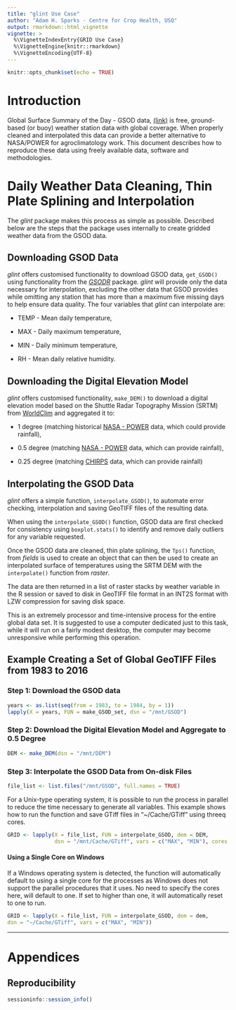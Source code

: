 ```yaml
---
title: "glint Use Case"
author: "Adam H. Sparks - Centre for Crop Health, USQ"
output: rmarkdown::html_vignette
vignette: >
  %\VignetteIndexEntry{GRID Use Case}
  %\VignetteEngine{knitr::rmarkdown}
  %\VignetteEncoding{UTF-8}
---
```


```r
knitr::opts_chunk$set(echo = TRUE)
```

# Introduction

Global Surface Summary of the Day - GSOD data,
[(link)](https://data.noaa.gov/dataset/global-surface-summary-of-the-day-gsod)
is free, ground-based (or buoy) weather station data with global
coverage. When properly cleaned and interpolated this data can provide a better
alternative to NASA/POWER for agroclimatology work. This document describes how
to reproduce these data using freely available data, software and methodologies.

# Daily Weather Data Cleaning, Thin Plate Splining and Interpolation

The _glint_ package makes this process as simple as possible. Described below are
the steps that the package uses internally to create gridded weather data from
the GSOD data.

## Downloading GSOD Data

_glint_ offers customised functionality to download GSOD data, `get_GSOD()`
using functionality from the [_GSODR_](https://ropensci.github.io/GSODR/)
package. _glint_ will provide only the data necessary for interpolation,
excluding the other data that GSOD provides while omitting any station that has
more than a maximum five missing days to help ensure data quality. The four
variables that _glint_ can interpolate are:

* TEMP - Mean daily temperature,

* MAX - Daily maximum temperature,

* MIN - Daily minimum temperature,

* RH - Mean daily relative humidity.

## Downloading the Digital Elevation Model

_glint_ offers customised functionality, `make_DEM()` to download a digital
elevation model based on the Shuttle Radar Topography Mission (SRTM) from
[WorldClim](https://wwww.worldclim.org/) and aggregated it to:

* 1 degree (matching historical [NASA - POWER](https://power.larc.nasa.gov/)
data, which could provide rainfall),

* 0.5 degree (matching [NASA - POWER](https://power.larc.nasa.gov/) data,
which can provide rainfall),

* 0.25 degree (matching [CHIRPS](http://chg.geog.ucsb.edu/data/chirps/) data,
which can provide rainfall)

## Interpolating the GSOD Data

_glint_ offers a simple function, `interpolate_GSOD()`, to automate error
checking, interpolation and saving GeoTIFF files of the resulting data.

When using the `interpolate_GSOD()` function, GSOD data are first checked for
consistency using `boxplot.stats()` to identify and remove daily outliers for
any variable requested.

Once the GSOD data are cleaned, thin plate splining, the `Tps()` function, from
 _fields_ is used to create an object that can then be used to create
an interpolated surface of temperatures using the SRTM DEM with the
`interpolate()` function from _raster_.

The data are then returned in a list of raster stacks by weather variable in the
R session or saved to disk in GeoTIFF file format in an INT2S format with LZW
compression for saving disk space.

This is an extremely processor and time-intensive process for the entire global
data set. It is suggested to use a computer dedicated just to this task, while it
will run on a fairly modest desktop, the computer may become unresponsive while
performing this operation.

## Example Creating a Set of Global GeoTIFF Files from 1983 to 2016

### Step 1: Download the GSOD data

```r
years <- as.list(seq(from = 1983, to = 1984, by = 1))
lapply(X = years, FUN = make_GSOD_set, dsn = "/mnt/GSOD")
```

### Step 2: Download the Digital Elevation Model and Aggregate to 0.5 Degree

```r
DEM <- make_DEM(dsn = "/mnt/DEM")
```
### Step 3: Interpolate the GSOD Data from On-disk Files

```r
file_list <- list.files("/mnt/GSOD", full.names = TRUE)
```

For a Unix-type operating system, it is possible to run the process in parallel
to reduce the time necessary to generate all variables. This example shows how
to run the function and save GTiff files in "~/Cache/GTiff" using threeq cores.

```r
GRID <- lapply(X = file_list, FUN = interpolate_GSOD, dem = DEM,
               dsn = "/mnt/Cache/GTiff", vars = c("MAX", "MIN"), cores = 3)
```

#### Using a Single Core on Windows

If a Windows operating system is detected, the function will automatically
default to using a single core for the processes as Windows does not support
the parallel procedures that it uses. No need to specify the cores here, will
default to one. If set to higher than one, it will automatically reset to one to
run.

```r
GRID <- lapply(X = file_list, FUN = interpolate_GSOD, dem = dem,
dsn = "~/Cache/GTiff", vars = c("MAX", "MIN"))
```

******

# Appendices

## Reproducibility

```r

sessioninfo::session_info()

```
